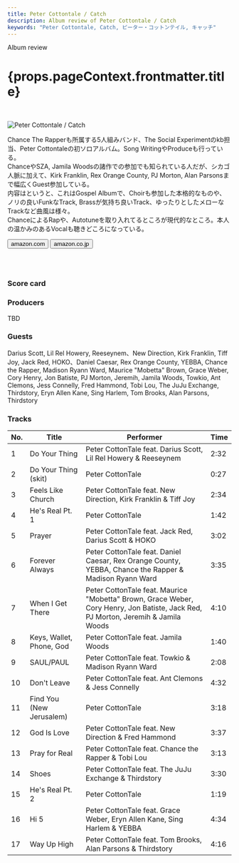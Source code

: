 ```yaml
---
title: Peter Cottontale / Catch
description: Album review of Peter Cottontale / Catch
keywords: "Peter Cottontale, Catch, ピーター・コットンテイル, キャッチ"
---
```




<p className="largeP">Album review</p>
<h1 className="h1--no--margin">{props.pageContext.frontmatter.title}</h1>

<br/>
<Row  className="image-card-group">
	<Column colMd={"3"} colLg={"4"} noGutterMdLeft="">
       <ImageCard>

![Peter Cottontale / Catch](../../images/cd/petercottontale1L.jpg)

</ImageCard>
	</Column>
	<Column colMd={"4"} colLg={"8"} noGutterMdLeft="">
	<p>
	Chance The Rapperも所属する5人組みバンド、The Social Experimentのkb担当、Peter Cottontaleの初ソロアルバム。Song WritingやProduceも行っている。
	<br/>ChanceやSZA, Jamila Woodsの諸作での参加でも知られている人だが、シカゴ人脈に加えて、Kirk Franklin, Rex Orange County, PJ Morton, Alan Parsonsまで幅広くGuest参加している。
	<br/>内容はというと、これはGospel Albumで、Choirも参加した本格的なものや、ノリの良いFunkなTrack, Brassが気持ち良いTrack、ゆったりとしたメローなTrackなど曲風は様々。
	<br/>ChanceによるRapや、Autotuneを取り入れてるところが現代的なところ。本人の温かみのあるVocalも聴きどころになっている。
	</p>
	<div>
	  <Button className="button-right-mergin"  href="https://amzn.to/2XhGtzP" kind="primary" size="small" renderIcon={ArrowUpRight24}>
      amazon.com
    </Button>
    <Button className="button-right-mergin"  href="https://amzn.to/3gD9hKN" kind="secondary" size="small" renderIcon={ArrowUpRight24}>
      amazon.co.jp
    </Button>
	</div>
	<a style="display:inline-block;overflow:hidden;background:url(https://linkmaker.itunes.apple.com/ja-jp/lockup.svg?releaseDate=2020-04-17&kind=album&bubble=apple_music&style=mono-black) no-repeat;width:180px;height:45px;" href="https://geo.music.apple.com/jp/album/catch/1507296447?mt=1&app=music&ls=1&at=11lcug"></a>
	</Column>
</Row>
<Row >
	<Column colMd={"4"} colLg={"4"} noGutterMdLeft="">
		<div>
		  <h3>Score card</h3>
			<SliderJS1 value="4" />
		  <SliderJS2 value="2" />
			<SliderJS3 value="1" />
		  <SliderJS4 value="9" />
		</div>
		</Column>
		<Column colMd={"8"} colLg={"8"} noGutterMdLeft="">
		<div>
		<h3>Producers</h3>
		<p>TBD</p>
		<h3>Guests</h3>
		<p>
			Darius Scott, Lil Rel Howery, Reeseynem、New Direction, Kirk Franklin, Tiff Joy, Jack Red, HOKO、Daniel Caesar, Rex Orange County, YEBBA, Chance the Rapper, Madison Ryann Ward, Maurice &quot;Mobetta&quot; Brown, Grace Weber, Cory Henry, Jon Batiste, PJ Morton, Jeremih, Jamila Woods, Towkio, Ant Clemons, Jess Connelly, Fred Hammond, Tobi Lou, The JuJu Exchange, Thirdstory, Eryn Allen Kane, Sing Harlem, Tom Brooks, Alan Parsons, Thirdstory
		</p>
		</div>
</Column>
</Row>

<h3>Tracks</h3>

| No. | Title                    | Performer                                                                                                                         | Time |
| --- | ------------------------ | --------------------------------------------------------------------------------------------------------------------------------- | ---- |
| 1   | Do Your Thing            | Peter CottonTale feat. Darius Scott, Lil Rel Howery & Reeseynem                                                                   | 2:32 |
| 2   | Do Your Thing (skit)     | Peter CottonTale                                                                                                                  | 0:27 |
| 3   | Feels Like Church        | Peter CottonTale feat. New Direction, Kirk Franklin & Tiff Joy                                                                    | 2:34 |
| 4   | He's Real Pt. 1          | Peter CottonTale                                                                                                                  | 1:42 |
| 5   | Prayer                   | Peter CottonTale feat. Jack Red, Darius Scott & HOKO                                                                              | 3:02 |
| 6   | Forever Always           | Peter CottonTale feat. Daniel Caesar, Rex Orange County, YEBBA, Chance the Rapper & Madison Ryann Ward                            | 3:35 |
| 7   | When I Get There         | Peter CottonTale feat. Maurice "Mobetta" Brown, Grace Weber, Cory Henry, Jon Batiste, Jack Red, PJ Morton, Jeremih & Jamila Woods | 4:10 |
| 8   | Keys, Wallet, Phone, God | Peter CottonTale feat. Jamila Woods                                                                                               | 1:40 |
| 9   | SAUL/PAUL                | Peter CottonTale feat. Towkio & Madison Ryann Ward                                                                                | 2:08 |
| 10  | Don't Leave              | Peter CottonTale feat. Ant Clemons & Jess Connelly                                                                                | 4:32 |
| 11  | Find You (New Jerusalem) | Peter CottonTale                                                                                                                  | 3:18 |
| 12  | God Is Love              | Peter CottonTale feat. New Direction & Fred Hammond                                                                               | 3:37 |
| 13  | Pray for Real            | Peter CottonTale feat. Chance the Rapper & Tobi Lou                                                                               | 3:13 |
| 14  | Shoes                    | Peter CottonTale feat. The JuJu Exchange & Thirdstory                                                                             | 3:30 |
| 15  | He's Real Pt. 2          | Peter CottonTale                                                                                                                  | 1:19 |
| 16  | Hi 5                     | Peter CottonTale feat. Grace Weber, Eryn Allen Kane, Sing Harlem & YEBBA                                                          | 4:34 |
| 17  | Way Up High              | Peter CottonTale feat. Tom Brooks, Alan Parsons & Thirdstory                                                                      | 4:16 |
